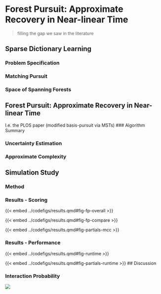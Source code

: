 # Forest Pursuit: Approximate Recovery in Near-linear Time

> filling the gap we saw in the literature


## Sparse Dictionary Learning

### Problem Specification

### Matching Pursuit

### Space of Spanning Forests

## Forest Pursuit: Approximate Recovery in Near-linear Time

I.e. the PLOS paper (modified basis-pursuit via MSTs)
### Algorithm Summary

### Uncertainty Estimation 

### Approximate Complexity

## Simulation Study

### Method

### Results - Scoring

{{< embed ../codefigs/results.qmd#fig-fp-overall >}}

{{< embed ../codefigs/results.qmd#fig-fp-compare >}}

{{< embed ../codefigs/results.qmd#fig-partials-mcc >}}

### Results - Performance

{{< embed ../codefigs/results.qmd#fig-runtime >}}

{{< embed ../codefigs/results.qmd#fig-partials-runtime >}}
## Discussion


### Interaction Probability

![](../images/PR.svg)
